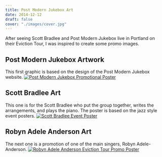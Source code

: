 ```yaml
---
title: Post Modern Jukebox Art
date: 2014-12-12
draft: false
cover: "./images/cover.jpg"
---
```


After seeing Scott Bradlee and Post Modern Jukebox live in Portland on their Eviction Tour, I was inspired to create some promo images.

## Post Modern Jukebox Artwork

This first graphic is based on the design of the Post Modern Jukebox website. [![Post Modern Jukebox Promotional Poster](https://res.cloudinary.com/joelmturner/blog/2014/12/PMJ-Promotional-Poster.jpg)](https://res.cloudinary.com/joelmturner/blog/2014/12/PMJ-Promotional-Poster.jpg)

## Scott Bradlee Art

This one is for the Scott Bradlee who put the group together, writes the arrangements, and plays the piano. The poster is based on the jazz style event posters. [![Scott Bradlee Event Poster](https://res.cloudinary.com/joelmturner/blog/2014/12/Scott-Bradlee-Event-Poster.jpg)](https://res.cloudinary.com/joelmturner/blog/2014/12/Scott-Bradlee-Event-Poster.jpg)

## Robyn Adele Anderson Art

The next one is a promotion of one of the main singers, Robyn Adele-Anderson. [![Robyn Adele Anderson Eviction Tour Promo Poster](https://res.cloudinary.com/joelmturner/blog/2014/12/Robyn-Eviction-Tour-Promo-Poster.jpg)](https://res.cloudinary.com/joelmturner/blog/2014/12/Robyn-Eviction-Tour-Promo-Poster.jpg)
